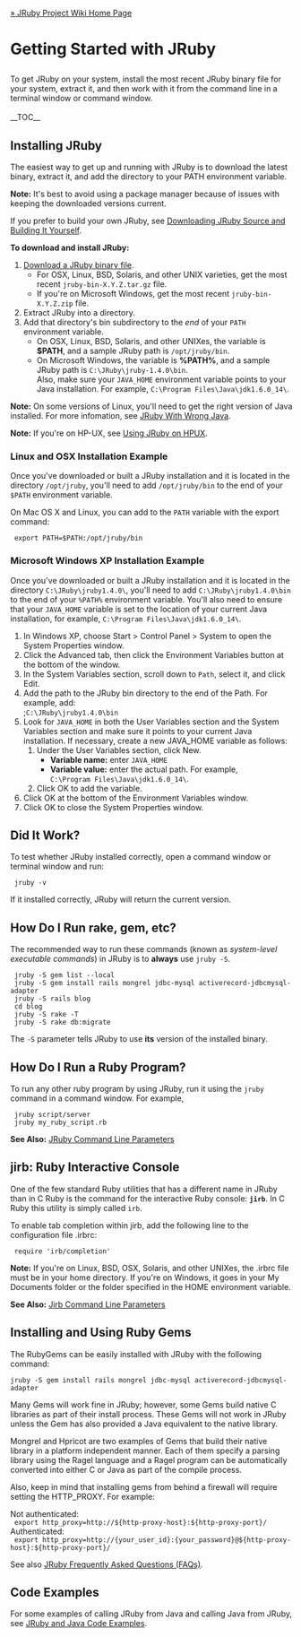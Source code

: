 [[Home|&raquo; JRuby Project Wiki Home Page]]
<h1>Getting Started with JRuby</h1>
To get JRuby on your system, install the most recent JRuby binary file for your system, extract it, and then work with it from the command line in a terminal window or command window.<br/><br/>
__TOC__
==Installing JRuby==
The easiest way to get up and running with JRuby is to download the latest binary, extract it, and add the directory to your PATH environment variable. 

'''Note:''' It's best to avoid using a package manager because of issues with keeping the downloaded versions current.

If you prefer to build your own JRuby, see [[DownloadAndBuildJRuby|Downloading JRuby Source and Building It Yourself]].

'''To download and install JRuby:'''
# [http://jruby.org/download Download a JRuby binary file]. 
#* For OSX, Linux, BSD, Solaris, and other UNIX varieties, get the most recent <tt>jruby-bin-X.Y.Z.tar.gz</tt> file.
#* If you're on Microsoft Windows, get the most recent <tt>jruby-bin-X.Y.Z.zip</tt> file.
# Extract JRuby into a directory.
# Add that directory's bin subdirectory to the ''end'' of your <tt>PATH</tt> environment variable.
#* On OSX, Linux, BSD, Solaris, and other UNIXes, the variable is '''$PATH''', and a sample JRuby path is <tt>/opt/jruby/bin</tt>.
#* On Microsoft Windows, the variable is '''%PATH%''', and a sample JRuby path is <tt>C:\JRuby\jruby-1.4.0\bin</tt>.<br/> Also, make sure your <tt>JAVA_HOME</tt> environment variable points to your Java installation. For example, <tt>C:\Program Files\Java\jdk1.6.0_14\</tt>.

'''Note:''' On some versions of Linux, you'll need to get the right version of Java installed. For more infomation, see [[JRubyOnUbuntu|JRuby With Wrong Java]].

'''Note:''' If you're on HP-UX, see [[JRubyOnHPUX11_23|Using JRuby on HPUX]].

===Linux and OSX Installation Example===
Once you've downloaded or built a JRuby installation and it is located in the directory <tt>/opt/jruby</tt>,
you'll need to add <tt>/opt/jruby/bin</tt> to the end of your <tt>$PATH</tt> environment variable.

On Mac OS X and Linux, you can add to the <tt>PATH</tt> variable with the export command:
  export PATH=$PATH:/opt/jruby/bin

===Microsoft Windows XP Installation Example===
Once you've downloaded or built a JRuby installation and it is located in the directory <tt>C:\JRuby\jruby1.4.0\</tt>,
you'll need to add <tt>C:\JRuby\jruby1.4.0\bin</tt> to the end of your <tt>%PATH%</tt> environment variable. You'll also need to ensure that your <tt>JAVA_HOME</tt> variable is set to the location of your current Java installation, for example, <tt>C:\Program Files\Java\jdk1.6.0_14\</tt>.
# In Windows XP, choose Start > Control Panel > System to open the System Properties window.
# Click the Advanced tab, then click the Environment Variables button at the bottom of the window.
# In the System Variables section, scroll down to <tt>Path</tt>, select it, and click Edit.
# Add the path to the JRuby bin directory to the end of the Path. For example, add:<br/>;<tt>C:\JRuby\jruby1.4.0\bin</tt>
# Look for <tt>JAVA_HOME</tt> in both the User Variables section and the System Variables section and make sure it points to your current Java installation. If necessary, create a new JAVA_HOME variable as follows:
## Under the User Variables section, click New.
##* '''Variable name:''' enter <tt>JAVA_HOME</tt>
##* '''Variable value:''' enter the actual path. For example, <br/> <tt>C:\Program Files\Java\jdk1.6.0_14\</tt>.
## Click OK to add the variable.
# Click OK at the bottom of the Environment Variables window.
# Click OK to close the System Properties window.

<span id="Did_It_Work"></span>
==Did It Work?==
To test whether JRuby installed correctly, open a command window or terminal window and run:
  jruby -v

If it installed correctly, JRuby will return the current version.

==How Do I Run rake, gem, etc?==
The recommended way to run these commands (known as ''system-level executable commands'') in JRuby is to '''always''' use <tt>jruby -S</tt>.

  jruby -S gem list --local
  jruby -S gem install rails mongrel jdbc-mysql activerecord-jdbcmysql-adapter
  jruby -S rails blog
  cd blog
  jruby -S rake -T
  jruby -S rake db:migrate

The <tt>-S</tt> parameter tells JRuby to use '''its''' version of the installed binary.

==How Do I Run a Ruby Program?==
To run any other ruby program by using JRuby, run it using the <tt>jruby</tt> command in a command window. For example,

  jruby script/server
  jruby my_ruby_script.rb

'''See Also:''' [[JRubyCommandLineParameters|JRuby Command Line Parameters]]

== jirb: Ruby Interactive Console ==
One of the few standard Ruby utilities that has a different name in JRuby than in C Ruby is the command for the interactive Ruby console: <tt>'''jirb'''</tt>. In C Ruby this utility is simply called <tt>irb</tt>.

To enable tab completion within jirb, add the following line to the configuration file .irbrc:
  require 'irb/completion'

'''Note:''' If you're on Linux, BSD, OSX, Solaris, and other UNIXes, the .irbrc file must be in your home directory. If you're on Windows, it goes in your My Documents folder or the folder specified in the HOME environment variable.

'''See Also:''' [[JirbCommandLineParameters|Jirb Command Line Parameters]]

==Installing and Using Ruby Gems==
The RubyGems can be easily installed with JRuby with the following command:
 jruby -S gem install rails mongrel jdbc-mysql activerecord-jdbcmysql-adapter

Many Gems will work fine in JRuby; however, some Gems build native C libraries as part of their install process. These Gems will not work in JRuby unless the Gem has also provided a Java equivalent to the native library. 

Mongrel and Hpricot are two examples of Gems that build their native library in a platform independent manner. Each of them specify a parsing library using the Ragel language and a Ragel program can be automatically converted into either C or Java as part of the compile process.

Also, keep in mind that installing gems from behind a firewall will require setting the HTTP_PROXY. For example:

Not authenticated:<br/>
<tt> &nbsp;<nowiki>export http_proxy=http://${http-proxy-host}:${http-proxy-port}/</nowiki></tt> <br/>
Authenticated:<br/>
<tt> &nbsp;<nowiki>export http_proxy=http://{your_user_id}:{your_password}@${http-proxy-host}:${http-proxy-port}/</nowiki></tt>

See also [[FAQs|JRuby Frequently Asked Questions (FAQs)]].

==Code Examples==
For some examples of calling JRuby from Java and calling Java from JRuby, see [[JRubyAndJavaCodeExamples|JRuby and Java Code Examples]].
